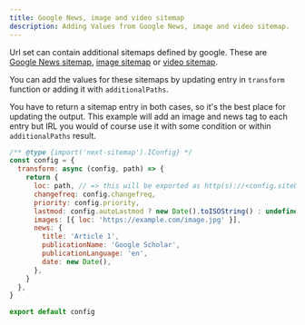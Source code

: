 ```yaml
---
title: Google News, image and video sitemap
description: Adding Values from Google News, image and video sitemap.
---
```


Url set can contain additional sitemaps defined by google. These are
[Google News sitemap](https://developers.google.com/search/docs/advanced/sitemaps/news-sitemap),
[image sitemap](https://developers.google.com/search/docs/advanced/sitemaps/image-sitemaps) or
[video sitemap](https://developers.google.com/search/docs/advanced/sitemaps/video-sitemaps).

You can add the values for these sitemaps by updating entry in `transform` function or adding it with
`additionalPaths`. 

You have to return a sitemap entry in both cases, so it's the best place for updating
the output. This example will add an image and news tag to each entry but IRL you would of course use it with
some condition or within `additionalPaths` result.

```js
/** @type {import('next-sitemap').IConfig} */
const config = {
  transform: async (config, path) => {
    return {
      loc: path, // => this will be exported as http(s)://<config.siteUrl>/<path>
      changefreq: config.changefreq,
      priority: config.priority,
      lastmod: config.autoLastmod ? new Date().toISOString() : undefined,
      images: [{ loc: 'https://example.com/image.jpg' }],
      news: {
        title: 'Article 1',
        publicationName: 'Google Scholar',
        publicationLanguage: 'en',
        date: new Date(),
      },
    }
  },
}

export default config
```
